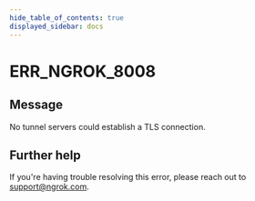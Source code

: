 ```yaml
---
hide_table_of_contents: true
displayed_sidebar: docs
---
```



# ERR_NGROK_8008

## Message

No tunnel servers could establish a TLS connection.

<ErrorDetails error="err_ngrok_8008" />

## Further help

If you're having trouble resolving this error, please reach out to [support@ngrok.com](mailto:support@ngrok.com?subject=Help%20with%20ERR_NGROK_8008).
